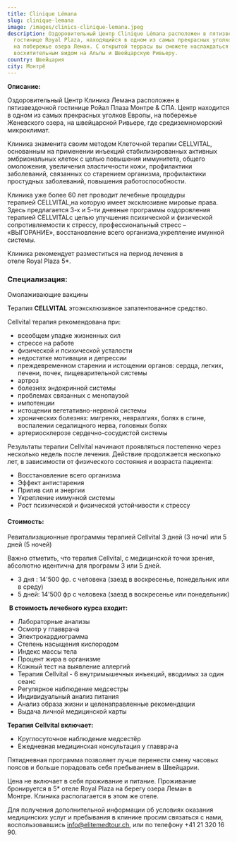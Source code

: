 ```yaml
---
title: Clinique Lémana
slug: clinique-lemana
image: /images/clinics-clinique-lemana.jpeg
description: Оздоровительный Центр Clinique Lémana расположен в пятизвездочной
  гостинице Royal Plaza, находящийся в одном из самых прекрасных уголков Европы,
  на побережье озера Леман. С открытой террасы вы сможете наслаждаться
  восхитительным видом на Альпы и Швейцарскую Ривьеру.
country: Швейцария
city: Монтрё
---
```

**О﻿писание:**

Оздоровительный Центр Клиника Лемана расположен в пятизвездочной гостинице Ройал Плаза Монтре & СПА. Центр находится в одном из самых прекрасных уголков Европы, на побережье Женевского озера, на швейцарской Ривьере, где средиземноморский микроклимат.

Клиника знаменита своим методом Клеточной терапии CELLVITAL, основанным на применении инъекций стабилизированных активных эмбриональных клеток с целью повышения иммунитета, общего омоложения, увеличения эластичности кожи, профилактики заболеваний, связанных со старением организма, профилактики простудных заболеваний, повышения работоспособности.

Клиника уже более 60 лет проводит лечебные процедуры терапией CELLVITAL,на которую имеет эксклюзивне мировые права. Здесь предлагается 3-х и 5-ти дневные программы оздоровления терапией CELLVITALс целью улучшения психической и физической сопротивляемости к стрессу, профессиональный стресс – «ВЫГОРАНИЕ», восстановление всего организма,укрепление имунной системы.

Клиника рекомендует разместиться на период лечения в отеле Royal Plaza 5*.

### **Специализация:**

Омолаживающие вакцины

Терапия **CELLVITAL** этоэксклюзивное запатентованное средство.

Cellvital терапия рекомендована при:

* всеобщем упадке жизненных сил
* стрессе на работе
* физической и психической усталости
* недостатке мотивации и депрессии
* преждевременном старении и истощении органов: сердца, легких, печени, почек, пищеварительной системы
* артроз
* болезнях эндокринной системы
* проблемах связанных с менопаузой
* импотенции
* истощении вегетативно-нервной системы
* хронических болезнях: мигренях, невралгиях, болях в спине, воспалении седалищного нерва, головных болях
* артериосклерозе сердечно-сосудистой системы

Результаты терапии Cellvital начинают проявляться постепенно через несколько недель после лечения. Действие продолжается несколько лет, в зависимости от физического состояния и возраста пациента:

* Восстановление всего организма
* Эффект антистарения
* Прилив сил и энергии
* Укрепление иммунной системы
* Рост психической и физической устойчивости к стрессу

#### **Стоимость:**

Ревитализационные программы терапией Cellvital 3 дней (3 ночи) или 5 дней (5 ночей)

Важно отметить, что терапия Cellvital, с медицинской точки зрения, абсолютно идентична для программ 3 или 5 дней.

* 3 дня : 14'500 фр. с человека (заезд в воскресенье, понедельник или в среду)
* 5 дней: 14'500 фр с человека (заезд в воскресенье или понедельник)

 **В cтоимость лечебного курса входит:**

* Лабораторные анализы
* Осмотр у главврача
* Электрокардиограмма
* Степень насыщения кислородом
* Индекс массы тела
* Процент жира в организме
* Кожный тест на выявление аллергий
* Терапия Cellvital - 6 внутримышечных инъекций, вводимых за один сеанс
* Регулярное наблюдение медсестры
* Индивидуальный анализ питания
* Анализ образа жизни и целенаправленные рекомендации
* Выдача личной медицинской карты

**Терапия Cellvital включает:**

* Круглосуточное наблюдение медсестёр
* Ежедневная медицинская консультация у главврача

Пятидневная программа позволяет лучше перенести смену часовых поясов и больше порадовать себя пребыванием в Швейцарии.

Цена не включает в себя проживание и питание. Проживание бронируется в 5* отеле Royal Plaza на берегу озера Леман в Монтре. Клиника располагается в этом же отеле.

Для получения дополнительной информации об условиях оказания медицинских услуг и пребывания в клинике просим связаться с нами, воспользовавшись [info@elitemedtour.ch](mailto:info@elitemedtour.ch), или по телефону +41 21 320 16 90.